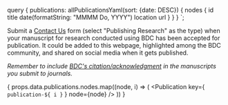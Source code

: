 
  query {
    publications: allPublicationsYaml(sort: {date: DESC}) {
      nodes {
        id
        title
        date(formatString: "MMMM Do, YYYY")
        location
        url
      }
    }
  }
`;

<PageContent title="Published Research" maxWidth="800px">

  <IconCard title="Tell us about your research using BDC" icon={BiotechOutlinedIcon}>

  Submit a [Contact Us](/help-and-support/contact-us/) form (select "Publishing Research" as the type) when your manuscript for research conducted using BDC has been accepted for publication. It could be added to this webpage, highlighted among the BDC community, and shared on social media when it gets published.

  *Remember to include [BDC's citation/acknowledgment](https://bdcatalyst.gitbook.io/biodata-catalyst-documentation/community/citation-and-acknhttps:/bdcatalyst.gitbook.io/biodata-catalyst-documentation/community/citation-and-acknowledgementowledgement) in the manuscripts you submit to journals.*
  </IconCard>

  {
    props.data.publications.nodes.map((node, i) => (
      <Publication key={ `publication-${ i }` } node={node} />
    ))
  }
</PageContent>